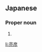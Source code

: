 ==Japanese==
{{ja-kanjitab|あき|ひこ}}

===Proper noun===
{{ja-pos|あきひこ|proper}}

# {{given name|male|lang=ja|sort=あきひこ}}

[[li:亮彦]]